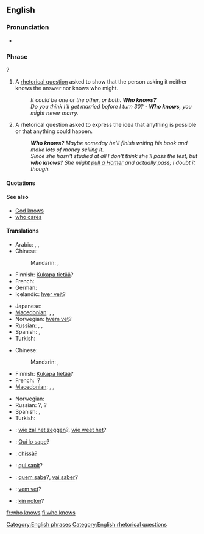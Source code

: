 ==English==

===Pronunciation===
* {{audio|en-us-who-knows.ogg|Audio (US)}}

===Phrase===
{{infl|en|phrase|head=[[who]] [[knows]]}}?

# A [[rhetorical question]] asked to show that the person asking it neither knows the answer nor knows who might.
#: ''It could be one or the other, or both. '''Who knows?'''''
#: ''Do you think I'll get married before I turn 30?'' - '''''Who knows''', you might never marry.''
# A rhetorical question asked to express the idea that anything is possible or that anything could happen.
#: '''''Who knows?'''  Maybe someday he'll finish writing his book and make lots of money selling it.''
#: ''Since she hasn't studied at all I don't think she'll pass the test, but '''who knows'''? She might [[pull a Homer]] and actually pass; I doubt it though.''

====Quotations====
{{seeCites}}

====See also====
* [[God knows]]
* [[who cares]]

====Translations====
{{trans-top|a rhetorical question asked to show that the asker neither knows the answer nor who might know it}}
* Arabic: {{t|ar|من يدري|alt=من يدري؟|tr=man yadri?}},  {{t-|ar|الله أعلم|tr=allaahu 'á3lam}},  {{t|ar|إبصر|tr='ibSar}}
* Chinese:
*: Mandarin: {{t|cmn|誰知道|alt=誰知道？|sc=Hani}}, {{t|cmn|谁知道|alt=谁知道？|tr=shéi zhīdào|sc=Hani}}
* Finnish: [[Kukapa tietää]]?
* French: {{t|fr|qui sait|alt=qui sait ?}} <!-- a space before ? is required -->
* German: {{t|de|wer weiß|alt=wer weiß?}}
* Icelandic: [[hver veit]]?
{{trans-mid}}
* Japanese: {{t|ja|誰が知っているのか|alt=誰が知っているのか？|tr=dare-ga shitte iru no ka?}}
* [[Macedonian]]: {{t|mk|којзнае|tr=kójznae}},  {{t|mk|кој го знае|tr=koj go znáe}},  {{t|mk|кој ќе знае|tr=koj ḱe znáe}}
* Norwegian: [[hvem vet]]?
* Russian: {{t|ru|кто знает|alt=кто знает?|tr=kto znájet}}, {{t|ru|кто его знает||alt=кто его  знает?|tr=kto jevó znájet}},  {{t|ru|как знать|alt=как знать?|tr=kak znat'?}}
* Spanish: {{t-|es|quién sabe|alt=¿quién sabe?}}, {{t-|es|quién sabe|alt=¡quién sabe!}}
* Turkish: {{t-|tr|kim bilir}}
{{trans-bottom}}

{{trans-top|asked to express the idea that anything is possible}}
* Chinese:
*: Mandarin: {{t|cmn|誰知道|alt=誰知道？|sc=Hani}}, {{t|cmn|谁知道|alt=谁知道？|tr=shéi zhīdào|sc=Hani}}
* Finnish: [[Kukapa tietää]]?
* French: {{t|fr|qui sait}}&nbsp;?
* [[Macedonian]]: {{t|mk|којзнае|tr=kójznae}},  {{t|mk|кој го знае|tr=koj go znáe}},  {{t|mk|кој ќе знае|tr=koj ḱe znáe}}
{{trans-mid}}
* Norwegian: {{t|no|hvem vet?}}
* Russian: {{t|ru|кто знает|tr=kto znájet}}?, {{t|ru|кто его знает|tr=kto jevó znájet}}?
* Spanish: {{t-|es|quién sabe|alt=¿quién sabe?}}, {{t-|es|quién sabe|alt=¡quién sabe!}}
* Turkish: {{t-|tr|kim bilir|alt=kim bilir?}}
{{trans-bottom}}

{{checktrans-top}}
* {{ttbc|Dutch}}: [[wie zal het zeggen]]?, [[wie weet het]]?
* {{ttbc|Interlingua}}: [[Qui lo sape]]?
{{checktrans-mid}}
* {{ttbc|Italian}}: [[chissà]]?
* {{ttbc|Latin}}: [[qui sapit]]?
* {{ttbc|Portuguese}}: [[quem sabe]]?, [[vai saber]]?
* {{ttbc|Swedish}}: [[vem vet]]?
* {{ttbc|Volapük}}: [[kin nolon]]?
{{checktrans-bottom}}

[[Category:English phrases]]
[[Category:English rhetorical questions]]

[[fr:who knows]]
[[fi:who knows]]